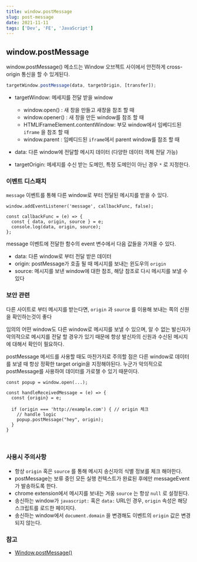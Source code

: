 ```yaml
---
title: window.postMessage
slug: post-message
date: 2021-11-11
tags: ['Dev', 'FE', 'JavaScript']
---
```


## window.postMessage

window.postMessage() 메소드는 Window 오브젝트 사이에서 안전하게 cross-origin 통신을 할 수 있게된다.

```javascript
targetWindow.postMessage(data, targetOrigin, [transfer]);
```

- targetWindow: 메세지를 전달 받을 window

  - window.open() : 새 창을 만들고 새창을 참조 할 때
  - window.opener() : 새 창을 만든 window를 참조 할 때
  - HTMLIFrameElement.contentWindow: 부모 window에서 임베디드된 `iframe` 을 참조 할 때
  - window.parent : 임베디드된 `iframe`에서 parent window를 참조 할 때

- data: 다른 window에 전달할 메시지 데이터 (다양한 데이터 객체 전달 가능)
- targetOrigin: 메세지를 수신 받는 도메인, 특정 도메인이 아닌 경우 `*` 로 지정한다.

### 이벤트 디스패치

`message` 이벤트를 통해 다른 window로 부터 전달된 메시지를 받을 수 있다.

```
window.addEventListener('message', callbackFunc, false);

const callbackFunc = (e) => {
  const { data, origin, source } = e;
  console.log(data, origin, source);
};
```

message 이벤트에 전달한 함수의 event 변수에서 다음 값들을 가져올 수 있다.

- data: 다른 window로 부터 전달 받은 데이터
- origin: postMessage가 호출 될 때 메시지를 보내는 윈도우의 `origin`
- source: 메시지를 보낸 window에 대한 참조, 해당 참조로 다시 메시지를 보낼 수 있다

### 보안 관련

다른 사이트로 부터 메시지를 받는다면, `origin` 과 `source` 를 이용해 보내는 쪽의 신원을 확인하는것이 좋다

임의의 어떤 window도 다른 window로 메시지를 보낼 수 있으며, 알 수 없는 발신자가 악의적으로 메시지를 전달 할 경우가 있기 때문에 항상 발신자의 신원과 수신된 메시지에 대해서 확인이 필요하다.

postMessage 메서드를 사용할 때도 마찬가지로 주의할 점은 다른 window로 데이터를 보낼 때 항상 정확한 target origin을 지정해야된다. 누군가 악의적으로 postMessage를 사용하여 데이터를 가로챌 수 있기 때문이다.

```
const popup = window.open(...);

const handleReceivedMessage = (e) => {
  const {origin} = e;

  if (origin === 'http://example.com') { // origin 체크
	// handle logic
	popup.postMessage("hey", origin);
  }
}
```

<br />

### 사용시 주의사항

- 항상 `origin` 혹은 `source` 를 통해 메시지 송신자의 식별 정보를 체크 해야한다.
- postMessage는 보류 중인 모든 실행 컨텍스트가 완료된 후에만 messageEvent가 발송하도록 한다.
- chrome extension에서 메시지를 보내는 겨웅 `source` 는 항상 `null` 로 설정된다.
- 송신하는 window가 `javascript:` 혹은 `data:` URL인 경우, `origin` 속성은 해당 스크립트를 로드한 페이지다.
- 송신하는 window에서 `document.domain` 을 변경해도 이벤트의 `origin` 값은 변경되지 않는다.

### 참고

- [Window.postMessage()](https://developer.mozilla.org/ko/docs/Web/API/Window/postMessage)
